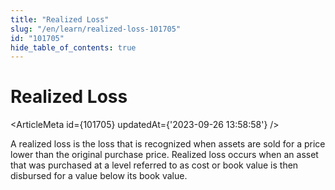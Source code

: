 ```yaml
---
title: "Realized Loss"
slug: "/en/learn/realized-loss-101705"
id: "101705"
hide_table_of_contents: true
---
```



# Realized Loss

<ArticleMeta id={101705} updatedAt={'2023-09-26 13:58:58'} />
<div className='border-solid border-b border-t-0 my-4 border-[var(--ifm-color-gray-300)]' />

A realized loss is the loss that is recognized when assets are sold for a price lower than the original purchase price. Realized loss occurs when an asset that was purchased at a level referred to as cost or book value is then disbursed for a value below its book value.
